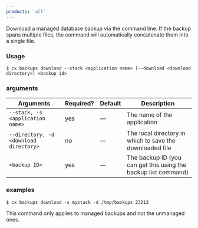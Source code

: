 ```yaml
---
products: 'all'
---
```


Download a managed database backup via the command line. If the backup spans multiple files, the command will automatically concatenate them into a single file.

### Usage

```shell
$ cx backups download --stack <application name> [--download <download directory>] <backup id>
```

### arguments

| Arguments | Required? | Default | Description |
|  ---  |  ---  |  ---  |  ---  |
| `--stack, -s <application name>` | yes | — | The name of the application |
| `--directory, -d <download directory>` | no | — | The local directory in which to save the downloaded file |
| `<backup ID>` | yes | — | The backup ID (you can get this using the backup list command) |

### examples

```shell
$ cx backups download -s mystack -d /tmp/backups 23212
```

<Callout type="info" title="Managed backups only">
This command only applies to managed backups and not the unmanaged ones.
</Callout>
